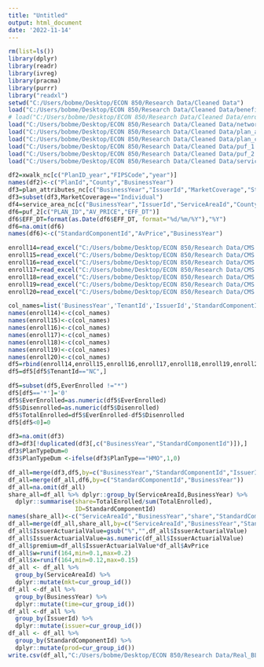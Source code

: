 ---
title: "Untitled"
output: html_document
date: '2022-11-14'
---

```{r}
rm(list=ls())
library(dplyr)
library(readr)
library(ivreg)
library(pracma)
library(purrr)
library("readxl")
setwd("C:/Users/bobme/Desktop/ECON 850/Research Data/Cleaned Data")
load("C:/Users/bobme/Desktop/ECON 850/Research Data/Cleaned Data/benefits.Rda")
# load("C:/Users/bobme/Desktop/ECON 850/Research Data/Cleaned Data/enrollment.Rda")
load("C:/Users/bobme/Desktop/ECON 850/Research Data/Cleaned Data/networks.Rda")
load("C:/Users/bobme/Desktop/ECON 850/Research Data/Cleaned Data/plan_attributes.Rda")
load("C:/Users/bobme/Desktop/ECON 850/Research Data/Cleaned Data/plan_crosswalk.Rda")
load("C:/Users/bobme/Desktop/ECON 850/Research Data/Cleaned Data/puf_1.Rda")
load("C:/Users/bobme/Desktop/ECON 850/Research Data/Cleaned Data/puf_2.Rda")
load("C:/Users/bobme/Desktop/ECON 850/Research Data/Cleaned Data/service_areas.Rda")
```

```{r}
df2=xwalk_nc[c("PlanID_year","FIPSCode","year")]
names(df2)<-c("PlanId","County","BusinessYear")
df3=plan_attributes_nc[c("BusinessYear","IssuerId","MarketCoverage","StandardComponentId","ServiceAreaId","MetalLevel","PlanId","IssuerActuarialValue",'PlanType')]
df3=subset(df3,MarketCoverage=="Individual")
df4=service_area_nc[c("BusinessYear","IssuerId","ServiceAreaId","County")]
df6=puf_2[c("PLAN_ID","AV_PRICE","EFF_DT")]
df6$EFF_DT=format(as.Date(df6$EFF_DT, format="%d/%m/%Y"),"%Y")
df6=na.omit(df6)
names(df6)<-c("StandardComponentId","AvPrice","BusinessYear")
```


```{r}
enroll14=read_excel("C:/Users/bobme/Desktop/ECON 850/Research Data/CMS Issuer Level Enrollment Data/2014-Enrollment-Disenrollment-PUF.xlsx")
enroll15=read_excel("C:/Users/bobme/Desktop/ECON 850/Research Data/CMS Issuer Level Enrollment Data/2015-Enrollment-Disenrollment-PUF.xlsx")
enroll16=read_excel("C:/Users/bobme/Desktop/ECON 850/Research Data/CMS Issuer Level Enrollment Data/2016-Enrollment-Disenrollment-PUF.xlsx")
enroll17=read_excel("C:/Users/bobme/Desktop/ECON 850/Research Data/CMS Issuer Level Enrollment Data/2017-Enrollment-Disenrollment-PUF.xlsx")
enroll18=read_excel("C:/Users/bobme/Desktop/ECON 850/Research Data/CMS Issuer Level Enrollment Data/2018-Enrollment-Disenrollment-PUF.xlsx")
enroll19=read_excel("C:/Users/bobme/Desktop/ECON 850/Research Data/CMS Issuer Level Enrollment Data/2019-Enrollment-Disenrollment-PUF.xlsx")
enroll20=read_excel("C:/Users/bobme/Desktop/ECON 850/Research Data/CMS Issuer Level Enrollment Data/2020-Enrollment-Disenrollment-PUF.xlsx")
```

```{r}
col_names=list('BusinessYear','TenantId','IssuerId','StandardComponentId','EverEnrolled','Disenrolled')
names(enroll14)<-c(col_names)
names(enroll15)<-c(col_names)
names(enroll16)<-c(col_names)
names(enroll17)<-c(col_names)
names(enroll18)<-c(col_names)
names(enroll19)<-c(col_names)
names(enroll20)<-c(col_names)
df5=rbind(enroll14,enroll15,enroll16,enroll17,enroll18,enroll19,enroll20)
df5=df5[df5$TenantId=="NC",]
```

```{r}
df5=subset(df5,EverEnrolled !="*")
df5[df5=='*']='0'
df5$EverEnrolled=as.numeric(df5$EverEnrolled)
df5$Disenrolled=as.numeric(df5$Disenrolled)
df5$TotalEnrolled=df5$EverEnrolled-df5$Disenrolled
df5[df5<0]=0
```

```{r}
df3=na.omit(df3)
df3=df3[!duplicated(df3[,c("BusinessYear","StandardComponentId")]),]
df3$PlanTypeDum=0
df3$PlanTypeDum <-ifelse(df3$PlanType=="HMO",1,0)
```

```{r}
df_all=merge(df3,df5,by=c("BusinessYear","StandardComponentId","IssuerId"))
df_all=merge(df_all,df6,by=c("StandardComponentId","BusinessYear"))
df_all=na.omit(df_all)
share_all=df_all %>% dplyr::group_by(ServiceAreaId,BusinessYear) %>%
  dplyr::summarise(share=TotalEnrolled/sum(TotalEnrolled),
                   ID=StandardComponentId)
names(share_all)<-c("ServiceAreaId","BusinessYear","share","StandardComponentId")
df_all=merge(df_all,share_all,by=c("ServiceAreaId","BusinessYear","StandardComponentId"))
df_all$IssuerActuarialValue=gsub("%","",df_all$IssuerActuarialValue)
df_all$IssuerActuarialValue=as.numeric(df_all$IssuerActuarialValue)
df_all$premium=df_all$IssuerActuarialValue*df_all$AvPrice
df_all$w=runif(164,min=0.1,max=0.2)
df_all$x=runif(164,min=0.12,max=0.15)
df_all <- df_all %>%
  group_by(ServiceAreaId) %>%
  dplyr::mutate(mkt=cur_group_id())
df_all <-df_all %>%
  group_by(BusinessYear) %>%
  dplyr::mutate(time=cur_group_id())
df_all <-df_all %>%
  group_by(IssuerId) %>%
  dplyr::mutate(issuer=cur_group_id())
df_all <- df_all %>%
  group_by(StandardComponentId) %>%
  dplyr::mutate(prod=cur_group_id())
write.csv(df_all,"C:/Users/bobme/Desktop/ECON 850/Research Data/Real_BLP.csv")
```